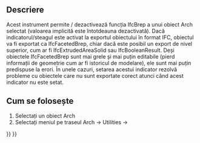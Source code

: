 <languages/>

{{Docnav
|[[Arch_Check|Check]]
|[[Arch_ToggleSubs|ToggleSubs]]
|[[BIM_Workbench|BIM]]
|IconL=Arch_Check.svg
|IconR=Arch_ToggleSubs.svg
|IconC=Workbench_BIM.svg
}}

<div class="mw-translate-fuzzy">
{{GuiCommand/ro
|Name=Arch ToggleIfcBrepFlag
|Name/ro=Arch ToggleIfcBrepFlag
|MenuLocation=Arch → Utilities → Toggle Ifc Brep flag
|Workbenches=[[Arch_Workbench/ro|Arch]]
|Shortcut=
|SeeAlso=
}}
</div>

<span id="Description"></span>
==Descriere==

<div class="mw-translate-fuzzy">
Acest instrument permite / dezactivează funcția IfcBrep a unui obiect Arch selectat (valoarea implicită este întotdeauna dezactivată). Dacă indicatorul/steagul este activat la exportul obiectului în format IFC, obiectul va fi exportat ca IfcFacetedBrep, chiar dacă este posibil un export de nivel superior, cum ar fi IfcExtrudedAreaSolid sau IfcBooleanResult. Deși obiectele IfcFacetedBrep sunt mai grele și mai puțin editabile (pierd informații de geometrie cum ar fi istoricul de modelare), ele sunt mai puțin predispuse la erori. În unele cazuri, setarea acestui indicator rezolvă probleme cu obiectele care nu sunt exportate corect atunci când acest indicator nu este setat.
</div>

<span id="Usage"></span>
<div class="mw-translate-fuzzy">
== Cum se folosește ==
</div> 

<div class="mw-translate-fuzzy">
# Selectați un obiect Arch
# Selectați meniul pe traseul Arch → Utilities → {{KEY|[[Image:Arch ToggleIfcBrepFlag.png|16px]] [[Arch ToggleIfcBrepFlag|Toggle IfcBrepFlag]]}}
</div>


{{Docnav
|[[Arch_Check|Check]]
|[[Arch_ToggleSubs|ToggleSubs]]
|[[BIM_Workbench|BIM]]
|IconL=Arch_Check.svg
|IconR=Arch_ToggleSubs.svg
|IconC=Workbench_BIM.svg
}}

{{BIM_Tools_navi{{#translation:}}}}
{{Userdocnavi{{#translation:}}}}